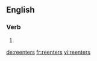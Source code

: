 {{also|reënters|re-enters}}
==English==

===Verb===
{{head|en|verb form}}

# {{en-third-person singular of|reenter}}

[[de:reenters]]
[[fr:reenters]]
[[vi:reenters]]
